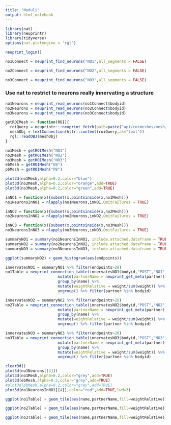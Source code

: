 ```yaml
---
title: "Noduli"
output: html_notebook
---
```


```r
library(nat)
library(neuprintr)
library(tidyverse)
options(nat.plotengine = 'rgl')
```

```r
neuprint_login()
```

```r
no1Connect = neuprint_find_neurons("NO1",all_segments = FALSE)

no2Connect = neuprint_find_neurons("NO2",all_segments = FALSE)

no3Connect = neuprint_find_neurons("NO3",all_segments = FALSE)

```

### Use nat to restrict to neurons really innervating a structure

```r
no1Neurons = neuprint_read_neurons(no1Connect$bodyid)
no2Neurons = neuprint_read_neurons(no2Connect$bodyid)
no3Neurons = neuprint_read_neurons(no3Connect$bodyid)
```
```r
getROIMesh <- function(ROI){
  roiQuery = neuprintr:::neuprint_fetch(path=paste("api/roimeshes/mesh/hemibrain/",ROI,sep=""),parse.json = FALSE,include_headers = FALSE)
  meshObj = textConnection(httr::content(roiQuery,as="text"))
  rgl::readOBJ(meshObj)
}
```


```r
no1Mesh = getROIMesh("NO1")
no2Mesh = getROIMesh("NO2")
no3Mesh = getROIMesh("NO3")
ebMesh = getROIMesh("EB")
pbMesh = getROIMesh("PB")
```

```r
plot3d(no1Mesh,alpha=0.2,color="blue")
plot3d(no2Mesh,alpha=0.2,color="orange",add=TRUE)
plot3d(no3Mesh,alpha=0.2,color="green",add=TRUE)
```



```r
inNO1 = function(x){subset(x,pointsinside(x,no1Mesh))}
no1NeuronsInNO1 = nlapply(no1Neurons,inNO1,OmitFailures = TRUE)

inNO2 = function(x){subset(x,pointsinside(x,no2Mesh))}
no2NeuronsInNO2 = nlapply(no2Neurons,inNO2,OmitFailures = TRUE)

inNO3 = function(x){subset(x,pointsinside(x,no3Mesh))}
no3NeuronsInNO3 = nlapply(no3Neurons,inNO3,OmitFailures = TRUE)

```
```r
summaryNO1 = summary(no1NeuronsInNO1, include.attached.dataframe = TRUE)
summaryNO2 = summary(no2NeuronsInNO2, include.attached.dataframe = TRUE)
summaryNO3 = summary(no3NeuronsInNO3, include.attached.dataframe = TRUE)
```

```r
ggplot(summaryNO2) + geom_histogram(aes(endpoints))
```
```r
innervatesNO1 = summaryNO1 %>% filter(endpoints>20)
no1Table = neuprint_connection_table(innervatesNO1$bodyid,"POST","NO1")   %>%
                       mutate(partnerName = neuprint_get_meta(partner)[["name"]],name =neuprint_get_meta(bodyid)[["name"]])   %>% 
                       group_by(name) %>% 
                       mutate(weightRelative = weight/sum(weight)) %>%
                       ungroup() %>% filter(partner %in% bodyid)

innervatesNO2 = summaryNO2 %>% filter(endpoints>20)
no2Table = neuprint_connection_table(innervatesNO2$bodyid,"POST","NO2")   %>%
                       mutate(partnerName = neuprint_get_meta(partner)[["name"]],name =neuprint_get_meta(bodyid)[["name"]])   %>% 
                       group_by(name) %>% 
                       mutate(weightRelative = weight/sum(weight)) %>%
                       ungroup() %>% filter(partner %in% bodyid)

innervatesNO3 = summaryNO3 %>% filter(endpoints>20)
no3Table = neuprint_connection_table(innervatesNO3$bodyid,"POST","NO3")   %>%
                       mutate(partnerName = neuprint_get_meta(partner)[["name"]],name =neuprint_get_meta(bodyid)[["name"]])   %>% 
                       group_by(name) %>% 
                       mutate(weightRelative = weight/sum(weight)) %>%
                       ungroup() %>% filter(partner %in% bodyid)
```


```r
clear3d()
plot3d(no1Neurons[[4]])
plot3d(no1Mesh,alpha=0.2,color="grey",add=TRUE)
plot3d(ebMesh,alpha=0.2,color="grey",add=TRUE)
#plot3d(pbMesh,alpha=0.2,color="grey",add=TRUE)
plot3d(no1NeuronsInNO1[[4]],color="red",add=TRUE,lwd=3)
```



```r
ggplot(no1Table) + geom_tile(aes(name,partnerName,fill=weightRelative)) + theme(axis.text.x = element_text(angle = 90)) + xlab("Post-synaptic neuron")+ylab("Pre-synaptic neuron")+labs(fill="Input % in NO1")

ggplot(no2Table) + geom_tile(aes(name,partnerName,fill=weightRelative)) + theme(axis.text.x = element_text(angle = 90)) + xlab("Post-synaptic neuron")+ylab("Pre-synaptic neuron")+labs(fill="Input % in NO2")

ggplot(no3Table) + geom_tile(aes(name,partnerName,fill=weightRelative)) + theme(axis.text.x = element_text(angle = 90)) + xlab("Post-synaptic neuron")+ylab("Pre-synaptic neuron")+labs(fill="Input % in NO3")
```